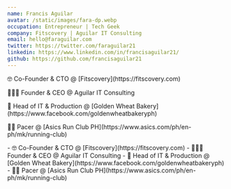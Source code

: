 ```yaml
---
name: Francis Aguilar
avatar: /static/images/fara-dp.webp
occupation: Entrepreneur | Tech Geek
company: Fitscovery | Aguilar IT Consulting
email: hello@faraguilar.com
twitter: https://twitter.com/faraguilar21
linkedin: https://www.linkedin.com/in/francisaguilar21/
github: https://github.com/francisaguilar21
---
```


<div className="text-center block xl:hidden">
<p>🤓 Co-Founder & CTO @ [Fitscovery](https://fitscovery.com)</p>
<p>🧑🏻‍💻 Founder & CEO @ Aguilar IT Consulting</p>
<p>🍞 Head of IT & Production @ [Golden Wheat Bakery](https://www.facebook.com/goldenwheatbakeryph)</p>
<p>🏃🏼 Pacer @ [Asics Run Club PH](https://www.asics.com/ph/en-ph/mk/running-club)</p>
</div>

<div className="hidden xl:block">
- 🤓 Co-Founder & CTO @ [Fitscovery](https://fitscovery.com)
- 🧑🏻‍💻 Founder & CEO @ Aguilar IT Consulting
- 🍞 Head of IT & Production @ [Golden Wheat Bakery](https://www.facebook.com/goldenwheatbakeryph)
- 🏃🏼 Pacer @ [Asics Run Club PH](https://www.asics.com/ph/en-ph/mk/running-club)
</div>